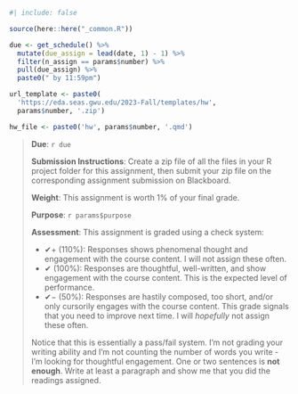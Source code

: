 ```r
#| include: false

source(here::here("_common.R"))

due <- get_schedule() %>%
  mutate(due_assign = lead(date, 1) - 1) %>%
  filter(n_assign == params$number) %>%
  pull(due_assign) %>%
  paste0(" by 11:59pm")

url_template <- paste0(
  'https://eda.seas.gwu.edu/2023-Fall/templates/hw',
  params$number, '.zip')

hw_file <- paste0('hw', params$number, '.qmd')
```

> **Due**: `r due`
>
> **Submission Instructions**: Create a zip file of all the files in your R project folder for this assignment, then submit your zip file on the corresponding assignment submission on Blackboard.
>
> **Weight**: This assignment is worth 1% of your final grade.
>
> **Purpose**: `r params$purpose`
>
> **Assessment**: This assignment is graded using a check system:
>
> - ✔+ (110%): Responses shows phenomenal thought and engagement with the course content. I will not assign these often.
> - ✔ (100%): Responses are thoughtful, well-written, and show engagement with the course content. This is the expected level of performance.
> - ✔− (50%): Responses are hastily composed, too short, and/or only cursorily engages with the course content. This grade signals that you need to improve next time. I will _hopefully_ not assign these often.
>
> Notice that this is essentially a pass/fail system. I'm not grading your writing ability and I'm not counting the number of words you write - I'm looking for thoughtful engagement. One or two sentences is **not enough**. Write at least a paragraph and show me that you did the readings assigned.
